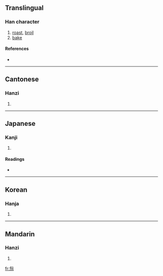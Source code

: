 {{also|炮}}
==Translingual==

===Han character===
{{Han char|rn=86|rad=火|as=05|sn=9|four=2733<sub>7</sub>|canj=心山火 (PUF)}}

# [[roast]], [[broil]]
# [[bake]]

====References====
* {{Han ref|kx=0668.270|dkj=18955|dj=1078.020|hdz=32198.100|uh=70B0|ud=28848|bh=CFB2|bd=53170}}

----

==Cantonese==

===Hanzi===
{{yue-hanzi|jyut=|y=paau4}}

# {{defn|Cantonese}}

----

==Japanese==

===Kanji===
{{ja-kanji|grade=|rs=火05}}

# {{defn|Japanese}}

====Readings====
* {{ja-readings|on=[[ほう]] (hō), [[びょう]] (byō), [[ふう]] (hū), [[ふ]] (fu)|kun=}}

----

==Korean==

===Hanja===
{{ko-hanja|hangeul=포|eumhun=|rv=po|mr=p'o|y=pho}}

# {{defn|Korean}}

----

==Mandarin==

===Hanzi===
{{cmn-hanzi|pin=[[páo]] ([[pao2]])|wg=p'ao<sup>2</sup>}}

# {{defn|Mandarin}}

[[fr:炰]]